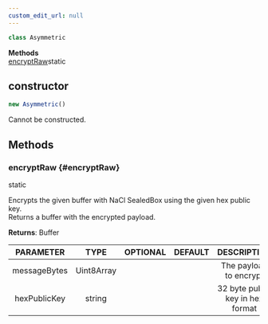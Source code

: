 ```yaml
---
custom_edit_url: null
---
```


```ts
class Asymmetric
```

<div>

</div>

<div className="container">
  <div className="row mb-2"><div className="col col--12"><strong>Methods</strong></div></div>
  <div className="row"><div className="col col--12"><a href="#encryptRaw">encryptRaw</a><span className="badge badge--info margin-left--sm">static</span></div></div>
</div>

## constructor
```ts
new Asymmetric()
```

<div>

</div>

Cannot be constructed.

## Methods
### encryptRaw {#encryptRaw}

<div>
  <span className="badge badge--info">static</span>
</div>

Encrypts the given buffer with NaCl SealedBox using the given hex public key.<br />Returns a buffer with the encrypted payload.

**Returns**: Buffer

|PARAMETER|TYPE|OPTIONAL|DEFAULT|DESCRIPTION|
|:---:|:---:|:---:|:---:|:---:|
|messageBytes|Uint8Array|||The payload to encrypt|
|hexPublicKey|string|||32 byte public key in hex format|

